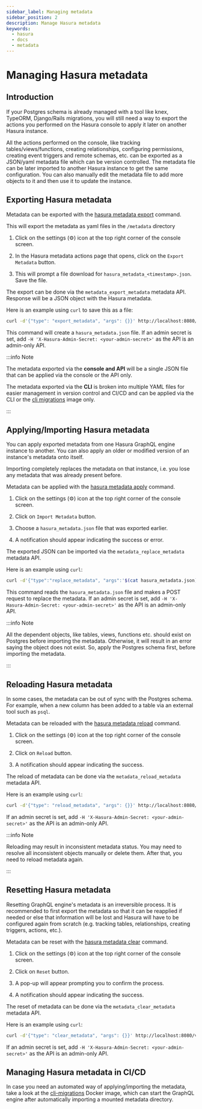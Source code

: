 ```yaml
---
sidebar_label: Managing metadata
sidebar_position: 2
description: Manage Hasura metadata
keywords:
  - hasura
  - docs
  - metadata
---
```



# Managing Hasura metadata

## Introduction

If your Postgres schema is already managed with a tool like knex,
TypeORM, Django/Rails migrations, you will still need a way to export
the actions you performed on the Hasura console to apply it later on
another Hasura instance.

All the actions performed on the console, like tracking
tables/views/functions, creating relationships, configuring permissions,
creating event triggers and remote schemas, etc. can be exported as a
JSON/yaml metadata file which can be version controlled. The metadata
file can be later imported to another Hasura instance to get the same
configuration. You can also manually edit the metadata file to add more
objects to it and then use it to update the instance.

## Exporting Hasura metadata

<Tabs className="api-tabs">
<TabItem value="cli" label="CLI">

Metadata can be exported with the [hasura metadata export](/graphql/core/hasura-cli/hasura_metadata_export.mdx) command.

This will export the metadata as yaml files in the `/metadata` directory

</TabItem>
<TabItem value="console" label="Console">

1. Click on the settings (⚙) icon at the top right corner of the
   console screen.

2. In the Hasura metadata actions page that opens, click on the `Export Metadata` button.

<Thumbnail
  src="/img/graphql/core/migrations/metadata-export.png"
  alt="Export metadata"
/>

3. This will prompt a file download for
   `hasura_metadata_<timestamp>.json`. Save the file.

</TabItem>
<TabItem value="api" label="API">
  
The export can be done via the `metadata_export_metadata` metadata API.
Response will be a JSON object with the Hasura metadata.

Here is an example using `curl` to save this as a file:

```bash
curl -d'{"type": "export_metadata", "args": {}}' http://localhost:8080/v1/metadata -o hasura_metadata.json
```

This command will create a `hasura_metadata.json` file. If an admin
secret is set, add `-H 'X-Hasura-Admin-Secret: <your-admin-secret>'` as
the API is an admin-only API.

</TabItem>
</Tabs>

:::info Note

The metadata exported via the **console and API** will be a single JSON
file that can be applied via the console or the API only.

The metadata exported via the **CLI** is broken into multiple YAML files
for easier management in version control and CI/CD and can be applied
via the CLI or the [cli migrations](/graphql/core/migrations/advanced/auto-apply-migrations.mdx) image only.

:::

## Applying/Importing Hasura metadata

You can apply exported metadata from one Hasura GraphQL engine instance
to another. You can also apply an older or modified version of an
instance's metadata onto itself.

Importing completely replaces the metadata on that instance, i.e. you
lose any metadata that was already present before.

<Tabs className="api-tabs">
<TabItem value="cli" label="CLI">

Metadata can be applied with the [hasura metadata apply](/graphql/core/hasura-cli/hasura_metadata_apply.mdx) command.

</TabItem>
<TabItem value="console" label="Console">

1. Click on the settings (⚙) icon at the top right corner of the console screen.

2. Click on `Import Metadata` button.

<Thumbnail
  src="/img/graphql/core/migrations/metadata-import.png"
  alt="Import metadata"
/>

3. Choose a `hasura_metadata.json` file that was exported earlier.

4. A notification should appear indicating the success or error.

</TabItem>

<TabItem value="api" label="API">

The exported JSON can be imported via the `metadata_replace_metadata`
metadata API.

Here is an example using `curl`:

```bash
curl -d'{"type":"replace_metadata", "args":'$(cat hasura_metadata.json)'}' http://localhost:8080/v1/metadata
```

This command reads the `hasura_metadata.json` file and makes a POST
request to replace the metadata. If an admin secret is set, add
`-H 'X-Hasura-Admin-Secret: <your-admin-secret>'` as the API is an
admin-only API.

</TabItem>

</Tabs>

:::info Note

All the dependent objects, like tables, views, functions etc. should
exist on Postgres before importing the metadata. Otherwise, it will
result in an error saying the object does not exist. So, apply the
Postgres schema first, before importing the metadata.

:::

## Reloading Hasura metadata

In some cases, the metadata can be out of sync with the Postgres schema.
For example, when a new column has been added to a table via an external
tool such as `psql`.

<Tabs className="api-tabs">

<TabItem value="cli" label="CLI">

Metadata can be reloaded with the [hasura metadata reload](/graphql/core/hasura-cli/hasura_metadata_reload.mdx) command.

</TabItem>
<TabItem value="console" label="Console">

1. Click on the settings (⚙) icon at the top right corner of the console screen.

2. Click on `Reload` button.

<Thumbnail
  alt="reload metadata"
  src="/img/graphql/core/migrations/metadata-reload.png"
/>

3. A notification should appear indicating the success.

</TabItem>

<TabItem value="api" label="API">

The reload of metadata can be done via the `metadata_reload_metadata`
metadata API.

Here is an example using `curl`:

```bash
curl -d'{"type": "reload_metadata", "args": {}}' http://localhost:8080/v1/metadata
```

If an admin secret is set, add
`-H 'X-Hasura-Admin-Secret: <your-admin-secret>'` as the API is an
admin-only API.

</TabItem>

</Tabs>

:::info Note

Reloading may result in inconsistent metadata status. You may need to
resolve all inconsistent objects manually or delete them. After that,
you need to reload metadata again.

:::

## Resetting Hasura metadata

Resetting GraphQL engine's metadata is an irreversible process. It is
recommended to first export the metadata so that it can be reapplied if
needed or else that information will be lost and Hasura will have to be
configured again from scratch (e.g. tracking tables, relationships,
creating triggers, actions, etc.).

<Tabs className="api-tabs">

<TabItem value="cli" label="CLI">
  
Metadata can be reset with the [hasura metadata clear](/graphql/core/hasura-cli/hasura_metadata_clear.mdx) command.

</TabItem>
<TabItem value="console" label="Console">

1. Click on the settings (⚙) icon at the top right corner of the
   console screen.

2. Click on `Reset` button.

<Thumbnail
  alt="reset metadata"
  src="/img/graphql/core/migrations/metadata-reset.png"
/>

3. A pop-up will appear prompting you to confirm the process.

4. A notification should appear indicating the success.

</TabItem>

<TabItem value="api" label="API">

The reset of metadata can be done via the `metadata_clear_metadata`
metadata API.

Here is an example using `curl`:

```bash
curl -d'{"type": "clear_metadata", "args": {}}' http://localhost:8080/v1/metadata
```

If an admin secret is set, add
`-H 'X-Hasura-Admin-Secret: <your-admin-secret>'` as the API is an
admin-only API.

</TabItem>

</Tabs>

## Managing Hasura metadata in CI/CD

In case you need an automated way of applying/importing the metadata,
take a look at the [cli-migrations](/graphql/core/migrations/advanced/auto-apply-migrations.mdx) Docker
image, which can start the GraphQL engine after automatically importing
a mounted metadata directory.
